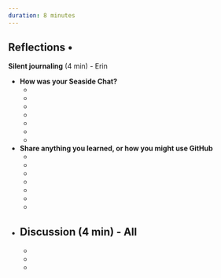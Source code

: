 ```yaml
---
duration: 8 minutes
---
```


## Reflections • 

**Silent journaling** (4 min) - Erin

- **How was your Seaside Chat?**
  -  ‎
  -   
  -  
  -  
  -   
  - 
  -  
- **Share anything you learned, or how you might use GitHub**
  -  ‎
  -  
  -  
  - 
  - 
  -  
  - 
- **Discussion** (4 min) - All
  -  
  -  
  -  
  - 
